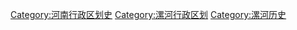 [[Category:河南行政区划史|Category:河南行政区划史]]
[[Category:漯河行政区划|Category:漯河行政区划]]
[[Category:漯河历史|Category:漯河历史]]